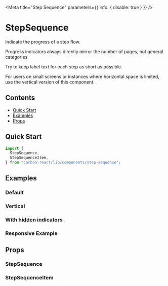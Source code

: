 
<Meta title="Step Sequence" parameters={{ info: { disable: true } }} />

# StepSequence

Indicate the progress of a step flow.

Progress indicators always directly mirror the number of pages, not general categories.

Try to keep label text for each step as short as possible.

For users on small screens or instances where horizontal space is limited, use the vertical version of this component.

## Contents

- [Quick Start](#quick-start)
- [Examples](#examples)
- [Props](#props)

## Quick Start

```javascript
import {
  StepSequence,
  StepSequenceItem,
} from "carbon-react/lib/components/step-sequence";
```

## Examples

### Default

<Canvas>
  <Story name="default" story={stories.DefaultStory} />
</Canvas>

### Vertical

<Canvas>
  <Story name="vertical" story={stories.Vertical} />
</Canvas>

### With hidden indicators

<Canvas>
  <Story name="with hidden indicators" story={stories.WithHiddenIndicators} />
</Canvas>

### Responsive Example

<Canvas>
  <Story name="responsive" story={stories.ResponsiveExample} />
</Canvas>


## Props

### StepSequence

<StyledSystemProps of={StepSequence} spacing noHeader />

### StepSequenceItem

<ArgsTable of={StepSequenceItem} />
